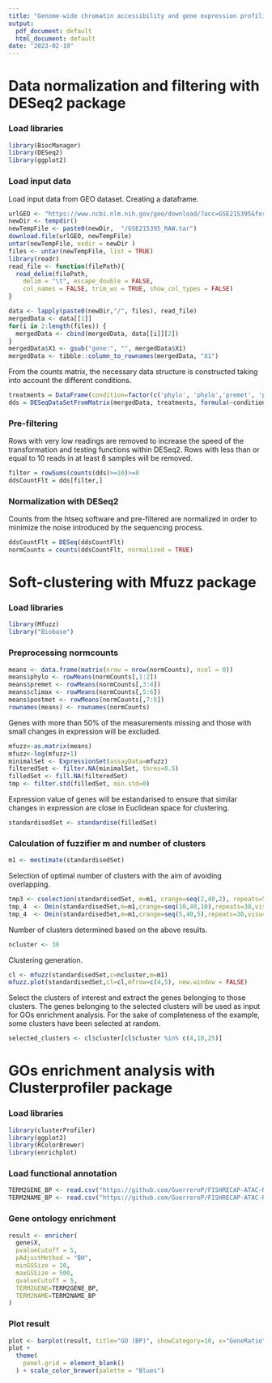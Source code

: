 ```yaml
---
title: "Genome-wide chromatin accessibility and gene expression profiling during flatfish metamorphosis"
output:
  pdf_document: default
  html_document: default
date: "2023-02-19"
---
```

# Data normalization and filtering with DESeq2 package

### Load libraries

```r
library(BiocManager)
library(DESeq2)
library(ggplot2)
```

### Load input data 

Load input data from GEO dataset. Creating a dataframe.

```r
urlGEO <- "https://www.ncbi.nlm.nih.gov/geo/download/?acc=GSE215395&format=file"
newDir <- tempdir()
newTempFile <- paste0(newDir,  "/GSE215395_RAW.tar")
download.file(urlGEO, newTempFile)
untar(newTempFile, exdir = newDir )
files <- untar(newTempFile, list = TRUE)
library(readr)
read_file <- function(filePath){
  read_delim(filePath, 
    delim = "\t", escape_double = FALSE, 
    col_names = FALSE, trim_ws = TRUE, show_col_types = FALSE)
}

data <- lapply(paste0(newDir,"/", files), read_file)
mergedData <- data[[1]]
for(i in 2:length(files)) {
  mergedData <- cbind(mergedData, data[[i]][2])
}
mergedData$X1 <- gsub("gene:", "", mergedData$X1)
mergedData <- tibble::column_to_rownames(mergedData, "X1")
```

From the counts matrix, the necessary data structure is constructed taking into account the different conditions.

```r
treatments = DataFrame(condition=factor(c('phylo', 'phylo','premet', 'premet', 'climax', 'climax', 'postmet', 'postmet')))
dds = DESeqDataSetFromMatrix(mergedData, treatments, formula(~condition))
```

### Pre-filtering

Rows with very low readings are removed to increase the speed of the transformation and testing functions within DESeq2. Rows with less than or equal to 10 reads in at least 8 samples will be removed. 

```r
filter = rowSums(counts(dds)>=10)>=8
ddsCountFlt = dds[filter,]
```

### Normalization with DESeq2

Counts from the htseq software and pre-filtered are normalized in order to minimize the noise introduced by the sequencing process. 

```r
ddsCountFlt = DESeq(ddsCountFlt)
normCounts = counts(ddsCountFlt, normalized = TRUE)
```

# Soft-clustering with Mfuzz package

### Load libraries

```r
library(Mfuzz)
library("Biobase")
```

### Preprocessing normcounts 

```r
means <- data.frame(matrix(nrow = nrow(normCounts), ncol = 0))
means$phylo <- rowMeans(normCounts[,1:2])
means$premet <- rowMeans(normCounts[,3:4])
means$climax <- rowMeans(normCounts[,5:6])
means$postmet <- rowMeans(normCounts[,7:8])
rownames(means) <- rownames(normCounts)
```

Genes with more than 50% of the measurements missing and those with small changes in expression will be excluded. 

```r
mfuzz<-as.matrix(means)
mfuzz<-log(mfuzz+1)
minimalSet <- ExpressionSet(assayData=mfuzz)
filteredSet <- filter.NA(minimalSet, thres=0.5)
filledSet <- fill.NA(filteredSet)
tmp <- filter.std(filledSet, min.std=0)
```

Expression value of genes will be estandarised to ensure that similar changes in expression are close in Euclidean space for clustering.

```r
standardisedSet <- standardise(filledSet)
```

### Calculation of fuzzifier m and number of clusters

```r
m1 <- mestimate(standardisedSet)
```

Selection of optimal number of clusters with the aim of avoiding overlapping.

```r
tmp3 <- cselection(standardisedSet, m=m1, crange=seq(2,40,2), repeats=5, visu=TRUE)
tmp_4  <- Dmin(standardisedSet,m=m1,crange=seq(10,40,10),repeats=30,visu=TRUE)
tmp_4  <- Dmin(standardisedSet,m=m1,crange=seq(5,40,5),repeats=30,visu=TRUE)
```

Number of clusters determined based on the above results.

```r
ncluster <- 30
```

Clustering generation.
```r
cl <- mfuzz(standardisedSet,c=ncluster,m=m1)
mfuzz.plot(standardisedSet,cl=cl,mfrow=c(4,5), new.window = FALSE)
```

Select the clusters of interest and extract the genes belonging to those clusters. The genes belonging to the selected clusters will be used as input for GOs enrichment analysis. For the sake of completeness of the example, some clusters have been selected at random.

```r
selected_clusters <- cl$cluster[cl$cluster %in% c(4,10,25)]
```


# GOs enrichment analysis with Clusterprofiler package

### Load libraries

```r
library(clusterProfiler)
library(ggplot2)
library(RColorBrewer)
library(enrichplot)
```

### Load functional annotation
```r
TERM2GENE_BP <- read.csv("https://github.com/GuerreroP/FISHRECAP-ATAC-RNA/raw/3946e648fc81aa589113ad6d86485170d6311acd/TERM2GENE_BP.csv", sep=";")
TERM2NAME_BP <- read.csv("https://github.com/GuerreroP/FISHRECAP-ATAC-RNA/raw/3946e648fc81aa589113ad6d86485170d6311acd/TERM2NAME_BP.csv", sep=";")
```

### Gene ontology enrichment
```r
result <- enricher(
  gene$X,
  pvalueCutoff = 5,
  pAdjustMethod = "BH",
  minGSSize = 10,
  maxGSSize = 500,
  qvalueCutoff = 5,
  TERM2GENE=TERM2GENE_BP,
  TERM2NAME=TERM2NAME_BP
)
```

### Plot result
```r
plot <- barplot(result, title="GO (BP)", showCategory=10, x="GeneRatio", font.size = 12) 
plot +
  theme(
    panel.grid = element_blank()
  ) + scale_color_brewer(palette = "Blues")
```
